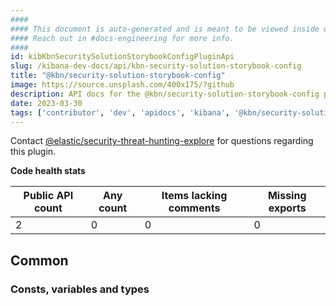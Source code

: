 ```yaml
---
####
#### This document is auto-generated and is meant to be viewed inside our experimental, new docs system.
#### Reach out in #docs-engineering for more info.
####
id: kibKbnSecuritySolutionStorybookConfigPluginApi
slug: /kibana-dev-docs/api/kbn-security-solution-storybook-config
title: "@kbn/security-solution-storybook-config"
image: https://source.unsplash.com/400x175/?github
description: API docs for the @kbn/security-solution-storybook-config plugin
date: 2023-03-30
tags: ['contributor', 'dev', 'apidocs', 'kibana', '@kbn/security-solution-storybook-config']
---
```




Contact [@elastic/security-threat-hunting-explore](https://github.com/orgs/elastic/teams/security-threat-hunting-explore) for questions regarding this plugin.

**Code health stats**

| Public API count  | Any count | Items lacking comments | Missing exports |
|-------------------|-----------|------------------------|-----------------|
| 2 | 0 | 0 | 0 |

## Common

### Consts, variables and types
<DocDefinitionList data={kbnSecuritySolutionStorybookConfigObj.common.misc}/>

